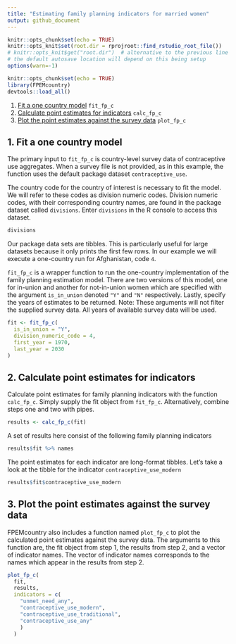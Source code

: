 ```yaml
---
title: "Estimating family planning indicators for married women"
output: github_document
---
```


```r
knitr::opts_chunk$set(echo = TRUE)
knitr::opts_knit$set(root.dir = rprojroot::find_rstudio_root_file())
# knitr::opts_knit$get("root.dir")  # alternative to the previous line
# the default autosave location will depend on this being setup
options(warn=-1)
```


```r
knitr::opts_chunk$set(echo = TRUE)
library(FPEMcountry)
devtools::load_all()
```

1. [Fit a one country model](#fit) `fit_fp_c`
2. [Calculate point estimates for indicators](#results) `calc_fp_c`
3. [Plot the  point estimates against the survey data](#plot) `plot_fp_c`

## <a name="fit"></a>
## 1. Fit a one country model

The primary input to `fit_fp_c` is country-level survey data of contraceptive use aggregates. When a survey file is not provided, as in this example, the function uses the default package dataset `contraceptive_use`. 


The country code for the country of interest is necessary to fit the model. We will refer to these codes as division numeric codes. Division numeric codes, with their corresponding country names, are found in the package dataset called `divisions`. Enter `divisions` in the R console to access this dataset.

```r
divisions
```

Our package data sets are tibbles. This is particularly useful for large datasets because it only prints the first few rows. In our example we will execute a one-country run for Afghanistan, code `4`.


`fit_fp_c` is a wrapper function to run the one-country implementation of the family planning estimation model. There are two versions of this model, one for in-union and another for not-in-union women which are specified with the argument `is_in_union` denoted `"Y"` and `"N"` respectively. Lastly, specify the years of estimates to be returned. Note: These arguments will not filter the supplied survey data. All years of available survey data will be used.
```r
fit <- fit_fp_c(
  is_in_union = "Y",
  division_numeric_code = 4,
  first_year = 1970,
  last_year = 2030
)
```


## <a name="results"></a>
## 2. Calculate point estimates for indicators
Calculate point estimates for family planning indicators with the function `calc_fp_c`. Simply supply the fit object from `fit_fp_c`. Alternatively, combine steps one and two with pipes. 
```r
results <- calc_fp_c(fit)
```

A set of results here consist of the following family planning indicators
```r
results$fit %>% names
```

The point estimates for each indicator are long-format tibbles. Let's take a look at the tibble for the indicator `contraceptive_use_modern`
```r
results$fit$contraceptive_use_modern
```


## <a name="plot"></a>
## 3. Plot the  point estimates against the survey data
FPEMcountry also includes a function named `plot_fp_c` to plot the calculated point estimates against the survey data. The arguments to this function are, the fit object from step 1, the results from step 2, and a vector of indicator names. The vector of indicator names corresponds to the names which appear in the results from step 2.
```r
plot_fp_c(
  fit,
  results,
  indicators = c(
    "unmet_need_any",
    "contraceptive_use_modern",
    "contraceptive_use_traditional",
    "contraceptive_use_any"
    )
  )
```
